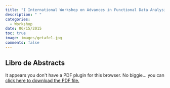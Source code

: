 ```yaml
---
title: "I International Workshop on Advances in Functional Data Analysis"
description: " "
categories:
  - Workshop
date: 06/15/2015
toc: true
image: images/getafe1.jpg
comments: false
---
```


## Libro de Abstracts

```{=html}
<object data="IWFDA_abstract_2015.pdf" type="application/pdf" width="100%" height="100%" style="min-height:100vh;">
    <p>It appears you don't have a PDF plugin for this browser.
    No biggie... you can <a href="IWFDA_abstract_2015.pdf">click here to
    download the PDF file.</a></p>
</object>
```
